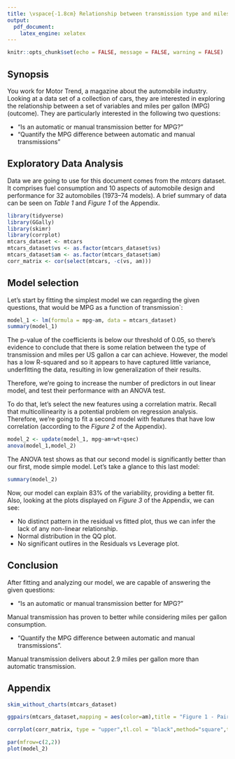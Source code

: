 ```yaml
---
title: \vspace{-1.8cm} Relationship between transmission type and miles per gallon
output: 
  pdf_document: 
    latex_engine: xelatex
---
```

\vspace{-1cm}
```r
knitr::opts_chunk$set(echo = FALSE, message = FALSE, warning = FALSE)
```

## Synopsis

You work for Motor Trend, a magazine about the automobile industry. Looking at a data set of a collection of cars, they are interested in exploring the relationship between a set of variables and miles per gallon (MPG) (outcome). They are particularly interested in the following two questions:

- “Is an automatic or manual transmission better for MPG?”
- "Quantify the MPG difference between automatic and manual transmissions" 
    
## Exploratory Data Analysis

Data we are going to use for this document comes from the _*mtcars*_ dataset. It comprises fuel consumption and 10 aspects of automobile design and performance for 32 automobiles (1973–74 models). A brief summary of data can be seen on _*Table 1*_ and _*Figure 1*_ of the Appendix.

```r
library(tidyverse)
library(GGally)
library(skimr)
library(corrplot)
mtcars_dataset <- mtcars
mtcars_dataset$vs <- as.factor(mtcars_dataset$vs)
mtcars_dataset$am <- as.factor(mtcars_dataset$am)
corr_matrix <- cor(select(mtcars, -c(vs, am)))
```
## Model selection

Let's start by fitting the simplest model we can regarding the given questions, that would be MPG as a function of transmission`:

```r
model_1 <- lm(formula = mpg~am, data = mtcars_dataset)
summary(model_1)
```
The p-value of the coefficients is below our threshold of 0.05, so there's evidence to conclude that there is some relation between the type of transmission and miles per US gallon a car can achieve. However, the model has a low R-squared and so it appears to have captured little variance, underfitting the data, resulting in low generalization of their results.

Therefore, we're going to increase the number of predictors in out linear model, and test their performance with an ANOVA test. 

To do that, let's select the new features using a correlation matrix. Recall that multicollinearity is a potential problem on regression analysis. Therefore, we're going to fit a second model with features that have low correlation (according to the *Figure 2* of the Appendix). 

```r
model_2 <- update(model_1, mpg~am+wt+qsec)
anova(model_1,model_2)
```

The ANOVA test shows as that our second model is significantly better than our first, mode simple model. Let's take a glance to this last model:

```r
summary(model_2)
```
Now, our model can explain 83% of the variability, providing a better fit. Also, looking at the plots displayed on _*Figure 3*_ of the Appendix, we can see:

* No distinct pattern in the residual vs fitted plot, thus we can infer the lack of any non-linear relationship.
* Normal distribution in the QQ plot.
* No significant outlires in the Residuals vs Leverage plot.

## Conclusion

After fitting and analyzing our model, we are capable of answering the given questions:

- “Is an automatic or manual transmission better for MPG?”

Manual transmission has proven to better while considering miles per gallon consumption. 

- "Quantify the MPG difference between automatic and manual transmissions". 

Manual transmission delivers about 2.9 miles per gallon more than automatic transmission.

\newpage

## Appendix
```r
skim_without_charts(mtcars_dataset)
```

```r
ggpairs(mtcars_dataset,mapping = aes(color=am),title = "Figure 1 - Pair plot of dataset")
```

```r
corrplot(corr_matrix, type = "upper",tl.col = "black",method="square",tl.srt = 45,diag = FALSE,addgrid.col = NA)
```

```r
par(mfrow=c(2,2))
plot(model_2)
```


